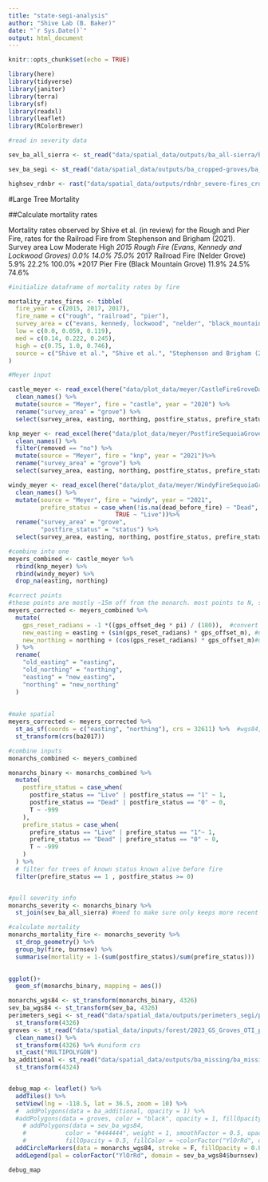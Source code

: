 ```yaml
---
title: "state-segi-analysis"
author: "Shive Lab (B. Baker)"
date: "`r Sys.Date()`"
output: html_document
---
```


```r
knitr::opts_chunk$set(echo = TRUE)

library(here)
library(tidyverse)
library(janitor)
library(terra)
library(sf)
library(readxl)
library(leaflet)
library(RColorBrewer)

```

```r
#read in severity data

sev_ba_all_sierra <- st_read("data/spatial_data/outputs/ba_all-sierra/ba_full_all.shp")

sev_ba_segi <- st_read("data/spatial_data/outputs/ba_cropped-groves/ba_segi_all.shp")

highsev_rdnbr <- rast("data/spatial_data/outputs/rdnbr_severe-fires_cropped/needFires_rdnbr.tif") %>% project(crs(sev_ba_all_sierra))

```

#Large Tree Mortality

##Calculate mortality rates


Mortality rates observed by Shive et al. (in review) for the Rough and Pier Fire, rates for the Railroad Fire from Stephenson and Brigham (2021). Survey area 	Low 	Moderate 	High
*2015 Rough Fire (Evans, Kennedy and Lockwood Groves) 	0.0% 	14.0% 	75.0%
*2017 Railroad Fire (Nelder Grove) 	5.9% 	22.2% 	100.0%
*2017 Pier Fire (Black Mountain Grove) 	11.9% 	24.5% 	74.6%




```r

#initialize dataframe of mortality rates by fire

mortality_rates_fires <- tibble(
  fire_year = c(2015, 2017, 2017),
  fire_name = c("rough", "railroad", "pier"),
  survey_area = c("evans, kennedy, lockwood", "nelder", "black_mountain"),
  low = c(0.0, 0.059, 0.119),
  med = c(0.14, 0.222, 0.245),
  high = c(0.75, 1.0, 0.746),
  source = c("Shive et al.", "Shive et al.", "Stephenson and Brigham (2021)")
)

```

```r
#Meyer input

castle_meyer <- read_excel(here("data/plot_data/meyer/CastleFireGroveData_2023_combined.xlsx"), sheet = "Monarchs") %>% 
  clean_names() %>% 
  mutate(source = "Meyer", fire = "castle", year = "2020") %>% 
  rename("survey_area" = "grove") %>% 
  select(survey_area, easting, northing, postfire_status, prefire_status, source, year, fire, gps_offset_m, gps_offset_deg)

knp_meyer <- read_excel(here("data/plot_data/meyer/PostfireSequoiaGroveData_2024_FreemanCrk&REMO.v2.reduced.xlsx"), sheet = "Monarchs") %>% 
  clean_names() %>% 
  filter(removed == "no") %>% 
  mutate(source = "Meyer", fire = "knp", year = "2021")%>% 
  rename("survey_area" = "grove") %>% 
  select(survey_area, easting, northing, postfire_status, prefire_status, source, year, fire, gps_offset_m, gps_offset_deg)

windy_meyer <- read_excel(here("data/plot_data/meyer/WindyFireSequoiaGroveData.reduced.v2.xlsx"), sheet = "Monarchs") %>% 
  clean_names() %>% 
  mutate(source = "Meyer", fire = "windy", year = "2021",
         prefire_status = case_when(!is.na(dead_before_fire) ~ "Dead",
                              TRUE ~ "Live"))%>% 
  rename("survey_area" = "grove",
         "postfire_status" = "status") %>% 
  select(survey_area, easting, northing, postfire_status, prefire_status, source, year, fire, gps_offset_m, gps_offset_deg)

#combine into one
meyers_combined <- castle_meyer %>% 
  rbind(knp_meyer) %>% 
  rbind(windy_meyer) %>% 
  drop_na(easting, northing)

#correct points
#these points are mostly ~15m off from the monarch. most points to N, so move 15m south (need to calc the lat amount this is)
meyers_corrected <- meyers_combined %>% 
  mutate(
    gps_reset_radians = -1 *((gps_offset_deg * pi) / (180)),  #convert offset to radians and invert 
    new_easting = easting + (sin(gps_reset_radians) * gps_offset_m), #use trig to offset x
    new_northing = northing + (cos(gps_reset_radians) * gps_offset_m)#use trig to offset y
  ) %>% 
  rename(
    "old_easting" = "easting",
    "old_northing" = "northing",
    "easting" = "new_easting",
    "northing" = "new_northing"
  )
  
  
#make spatial 
meyers_corrected <- meyers_corrected %>% 
  st_as_sf(coords = c("easting", "northing"), crs = 32611) %>%  #wgs84, UTM zone 11N
  st_transform(crs(ba2017))

```
```r
#combine inputs
monarchs_combined <- meyers_combined

```

```r

monarchs_binary <- monarchs_combined %>% 
  mutate(
    postfire_status = case_when(
      postfire_status == "Live" | postfire_status == "1" ~ 1,
      postfire_status == "Dead" | postfire_status == "0" ~ 0,
      T ~ -999
    ),
    prefire_status = case_when(
      prefire_status == "Live" | prefire_status == "1"~ 1,
      prefire_status == "Dead" | prefire_status == "0" ~ 0,
      T ~ -999
    )
  ) %>% 
  # filter for trees of known status known alive before fire
  filter(prefire_status == 1 , postfire_status >= 0) 


#pull severity info 
monarchs_severity <- monarchs_binary %>% 
  st_join(sev_ba_all_sierra) #need to make sure only keeps more recent fire (for this one)

#calculate mortality
monarchs_mortality_fire <- monarchs_severity %>% 
  st_drop_geometry() %>% 
  group_by(fire, burnsev) %>% 
  summarise(mortality = 1-(sum(postfire_status)/sum(prefire_status)))
  

```


```r

ggplot()+
  geom_sf(monarchs_binary, mapping = aes())

monarchs_wgs84 <- st_transform(monarchs_binary, 4326)
sev_ba_wgs84 <- st_transform(sev_ba, 4326)
perimeters_segi <- st_read("data/spatial_data/outputs/perimeters_segi/perimeters_segi.shp") %>% 
  st_transform(4326)
groves <- st_read("data/spatial_data/inputs/forest/2023_GS_Groves_OTI_public.gdb", layer = "OGS_Groves_2023_97_public") %>%
  clean_names() %>%
  st_transform(4326) %>% #uniform crs
  st_cast("MULTIPOLYGON")
ba_additional <- st_read("data/spatial_data/outputs/ba_missing/ba_missing.shp") %>% 
  st_transform(4324)


debug_map <- leaflet() %>% 
  addTiles() %>% 
  setView(lng = -118.5, lat = 36.5, zoom = 10) %>% 
  #  addPolygons(data = ba_additional, opacity = 1) %>% 
  #addPolygons(data = groves, color = "black", opacity = 1, fillOpacity = 0) %>% 
    # addPolygons(data = sev_ba_wgs84, 
    #           color = "#444444", weight = 1, smoothFactor = 0.5, opacity = 1.0, 
    #           fillOpacity = 0.5, fillColor = ~colorFactor("YlOrRd", domain = sev_ba_wgs84$burnsev)(burnsev))%>% 
  addCircleMarkers(data = monarchs_wgs84, stroke = F, fillOpacity = 0.8, radius = 3, color = "black") %>% 
  addLegend(pal = colorFactor("YlOrRd", domain = sev_ba_wgs84$burnsev), values = sev_ba_wgs84$burnsev)

debug_map

```

